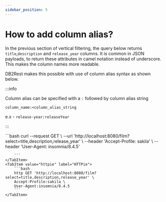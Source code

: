 ```yaml
---
sidebar_position: 5
---
```


# How to add column alias?

In the previous section of vertical filtering,
the query below returns `title`,`description` and `release_year` columns. It is common in JSON payloads, to
return these attributes in camel notation instead of underscore. This makes the column names more readable.

DB2Rest makes this possible with use of column alias syntax as shown below.

:::info

Column alias can be specified with a `:` followed by column alias string

`column_name:<column_alias_string`

e.x - `release-year:releaseYear`

:::




<Tabs>
    <TabItem value="cURL" label="cURL" default>
        ```bash
        curl --request GET \
        --url 'http://localhost:8080/film?select=title,description,release_year' \
        --header 'Accept-Profile: sakila' \
        --header 'User-Agent: insomnia/8.4.5'

        ```
    </TabItem>
    <TabItem value="httpie" label="HTTPie">
        ```bash
        http GET 'http://localhost:8080/film?select=title,description,release_year' \
        Accept-Profile:sakila \
        User-Agent:insomnia/8.4.5
        ```
    </TabItem>

</Tabs>




